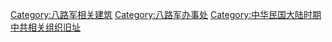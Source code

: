 [[Category:八路军相关建筑|Category:八路军相关建筑]]
[[Category:八路军办事处|Category:八路军办事处]]
[[Category:中华民国大陆时期中共相关组织旧址|Category:中华民国大陆时期中共相关组织旧址]]